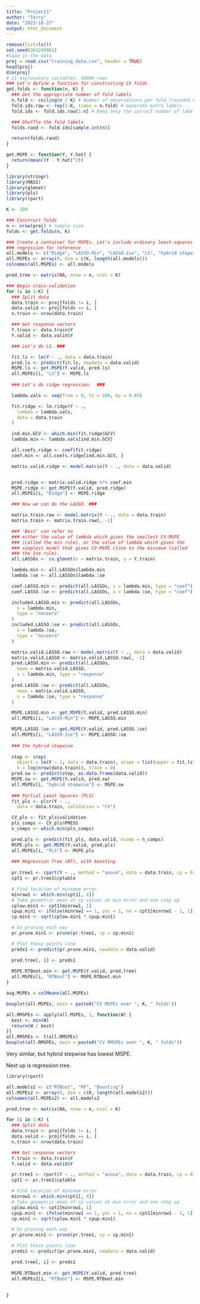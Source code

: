 ```yaml
---
title: "Project1"
author: "Terry"
date: "2023-10-27"
output: html_document
---
```


```r

remove(list=ls())
set.seed(301249861)
#load in the data
proj = read.csv("training_data.csv", header = TRUE)
head(proj)
dim(proj)
# 21 explanatory variables, 10000 rows
### Let's define a function for constructing CV folds
get.folds <- function(n, K) {
  ### Get the appropriate number of fold labels
  n.fold <- ceiling(n / K) # Number of observations per fold (rounded up)
  fold.ids.raw <- rep(1:K, times = n.fold) # Generate extra labels
  fold.ids <- fold.ids.raw[1:n] # Keep only the correct number of labels

  ### Shuffle the fold labels
  folds.rand <- fold.ids[sample.int(n)]

  return(folds.rand)
}

get.MSPE <- function(Y, Y.hat) {
  return(mean((Y - Y.hat)^2))
}
```
```r
library(stringr)
library(MASS)
library(glmnet)
library(pls)
library(rpart)

K <- 100

### Construct folds
n <- nrow(proj) # Sample size
folds <- get.folds(n, K)

### Create a container for MSPEs. Let's include ordinary least-squares
### regression for reference
all.models <- c("Ridge", "LASSO-Min", "LASSO-1se", "LS", "hybrid stepwise", "PLS", "RTBoot")
all.MSPEs <- array(0, dim = c(K, length(all.models)))
colnames(all.MSPEs) <- all.models

pred.tree <- matrix(NA, nrow = n, ncol = K)

### Begin cross-validation
for (i in 1:K) {
  ### Split data
  data.train <- proj[folds != i, ]
  data.valid <- proj[folds == i, ]
  n.train <- nrow(data.train)

  ### Get response vectors
  Y.train <- data.train$Y
  Y.valid <- data.valid$Y

  ### Let's do LS. ###

  fit.ls <- lm(Y ~ ., data = data.train)
  pred.ls <- predict(fit.ls, newdata = data.valid)
  MSPE.ls <- get.MSPE(Y.valid, pred.ls)
  all.MSPEs[i, "LS"] <- MSPE.ls
  
  ### Let's do ridge regression.  ###

  lambda.vals <- seq(from = 0, to = 100, by = 0.05)

  fit.ridge <- lm.ridge(Y ~ .,
    lambda = lambda.vals,
    data = data.train
  )

  ind.min.GCV <- which.min(fit.ridge$GCV)
  lambda.min <- lambda.vals[ind.min.GCV]

  all.coefs.ridge <- coef(fit.ridge)
  coef.min <- all.coefs.ridge[ind.min.GCV, ]

  matrix.valid.ridge <- model.matrix(Y ~ ., data = data.valid)


  pred.ridge <- matrix.valid.ridge %*% coef.min
  MSPE.ridge <- get.MSPE(Y.valid, pred.ridge)
  all.MSPEs[i, "Ridge"] <- MSPE.ridge

  ### Now we can do the LASSO. ###

  matrix.train.raw <- model.matrix(Y ~ ., data = data.train)
  matrix.train <- matrix.train.raw[, -1]

  ### 'Best' can refer to
  ### either the value of lambda which gives the smallest CV-MSPE
  ### (called the min rule), or the value of lambda which gives the
  ### simplest model that gives CV-MSPE close to the minimum (called
  ### the 1se rule). 
  all.LASSOs <- cv.glmnet(x = matrix.train, y = Y.train)

  lambda.min <- all.LASSOs$lambda.min
  lambda.1se <- all.LASSOs$lambda.1se

  coef.LASSO.min <- predict(all.LASSOs, s = lambda.min, type = "coef")
  coef.LASSO.1se <- predict(all.LASSOs, s = lambda.1se, type = "coef")

  included.LASSO.min <- predict(all.LASSOs,
    s = lambda.min,
    type = "nonzero"
  )
  included.LASSO.1se <- predict(all.LASSOs,
    s = lambda.1se,
    type = "nonzero"
  )

  matrix.valid.LASSO.raw <- model.matrix(Y ~ ., data = data.valid)
  matrix.valid.LASSO <- matrix.valid.LASSO.raw[, -1]
  pred.LASSO.min <- predict(all.LASSOs,
    newx = matrix.valid.LASSO,
    s = lambda.min, type = "response"
  )
  pred.LASSO.1se <- predict(all.LASSOs,
    newx = matrix.valid.LASSO,
    s = lambda.1se, type = "response"
  )

  MSPE.LASSO.min <- get.MSPE(Y.valid, pred.LASSO.min)
  all.MSPEs[i, "LASSO-Min"] <- MSPE.LASSO.min

  MSPE.LASSO.1se <- get.MSPE(Y.valid, pred.LASSO.1se)
  all.MSPEs[i, "LASSO-1se"] <- MSPE.LASSO.1se
  
  ### the hybrid stepwise
  
  step <- step(
    object = lm(Y ~ 1, data = data.train), scope = list(upper = fit.ls), direction = "both",
    k = log(nrow(data.train)), trace = 0)
  pred.sw <- predict(step, as.data.frame(data.valid))
  MSPE.sw <- get.MSPE(Y.valid, pred.sw)
  all.MSPEs[i, "hybrid stepwise"] <- MSPE.sw
  
  ### Partial Least Squares (PLS)
  fit_pls <- plsr(Y ~ .,
    data = data.train, validation = "CV")

  CV_pls <- fit_pls$validation
  pls_comps <- CV_pls$PRESS
  n_comps <- which.min(pls_comps)

  pred.pls <- predict(fit_pls, data.valid, ncomp = n_comps)
  MSPE.pls <- get.MSPE(Y.valid, pred.pls)
  all.MSPEs[i, "PLS"] <- MSPE.pls
  
  ### Regression Tree (RT), with boosting
  
  pr.tree1 <- rpart(Y ~ ., method = "anova", data = data.train, cp = 0)
  cpt1 <- pr.tree1$cptable

  # Find location of minimum error
  minrow1 <- which.min(cpt1[, 4])
  # Take geometric mean of cp values at min error and one step up
  cplow.min1 <- cpt1[minrow1, 1]
  cpup.min1 <- ifelse(minrow1 == 1, yes = 1, no = cpt1[minrow1 - 1, 1])
  cp.min1 <- sqrt(cplow.min1 * cpup.min1)

  # Do pruning each way
  pr.prune.min1 <- prune(pr.tree1, cp = cp.min1)

  # Plot these points line
  preds1 <- predict(pr.prune.min1, newdata = data.valid)

  pred.tree[, i] <- preds1
  
  MSPE.RTBoot.min <- get.MSPE(Y.valid, pred.tree)
  all.MSPEs[i, "RTBoot"] <- MSPE.RTBoot.min
}

avg.MSPEs = colMeans(all.MSPEs)
```
```r
boxplot(all.MSPEs, main = paste0("CV MSPEs over ", K, " folds"))

all.RMSPEs <- apply(all.MSPEs, 1, function(W) {
  best <- min(W)
  return(W / best)
})
all.RMSPEs <- t(all.RMSPEs)
boxplot(all.RMSPEs, main = paste0("CV RMSPEs over ", K, " folds"))
```
Very similar, but hybrid stepwise has lowest MSPE.

Next up is regression tree.
```r
library(rpart)

all.models2 <- c("RTBoot", "RF", "Boosting")
all.MSPEs2 <- array(0, dim = c(K, length(all.models2)))
colnames(all.MSPEs2) <- all.models2

pred.tree <- matrix(NA, nrow = n, ncol = K)

for (i in 1:K) {
  ### Split data
  data.train <- proj[folds != i, ]
  data.valid <- proj[folds == i, ]
  n.train <- nrow(data.train)

  ### Get response vectors
  Y.train <- data.train$Y
  Y.valid <- data.valid$Y

  pr.tree1 <- rpart(Y ~ ., method = "anova", data = data.train, cp = 0)
  cpt1 <- pr.tree1$cptable

  # Find location of minimum error
  minrow1 <- which.min(cpt1[, 4])
  # Take geometric mean of cp values at min error and one step up
  cplow.min1 <- cpt1[minrow1, 1]
  cpup.min1 <- ifelse(minrow1 == 1, yes = 1, no = cpt1[minrow1 - 1, 1])
  cp.min1 <- sqrt(cplow.min1 * cpup.min1)

  # Do pruning each way
  pr.prune.min1 <- prune(pr.tree1, cp = cp.min1)

  # Plot these points line
  preds1 <- predict(pr.prune.min1, newdata = data.valid)

  pred.tree[, i] <- preds1
  
  MSPE.RTBoot.min <- get.MSPE(Y.valid, pred.tree)
  all.MSPEs2[i, "RTBoot"] <- MSPE.RTBoot.min
  
  
}
```

